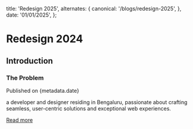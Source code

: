   title: 'Redesign 2025',
  alternates: {
    canonical: '/blogs/redesign-2025',
  },
  date: '01/01/2025',
};


# Redesign 2024

## Introduction

### The Problem

Published on {metadata.date}

a developer and designer residing in Bengaluru, passionate about crafting seamless, user-centric  solutions and exceptional web experiences.

[Read more](/blogs/redesign-2025)